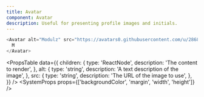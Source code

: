 ```yaml
---
title: Avatar
component: Avatar
description: Useful for presenting profile images and initials.
---
```


```js live
<Avatar alt="Modulz" src="https://avatars0.githubusercontent.com/u/28682402">
  M
</Avatar>
```

<PropsTable
  data={{
    children: {
      type: 'ReactNode',
      description: 'The content to render',
    },
    alt: {
      type: 'string',
      description: 'A text description of the image',
    },
    src: {
      type: 'string',
      description: 'The URL of the image to use',
    },
  }}
/>
<SystemProps props={['backgroundColor', 'margin', 'width', 'height']} />
